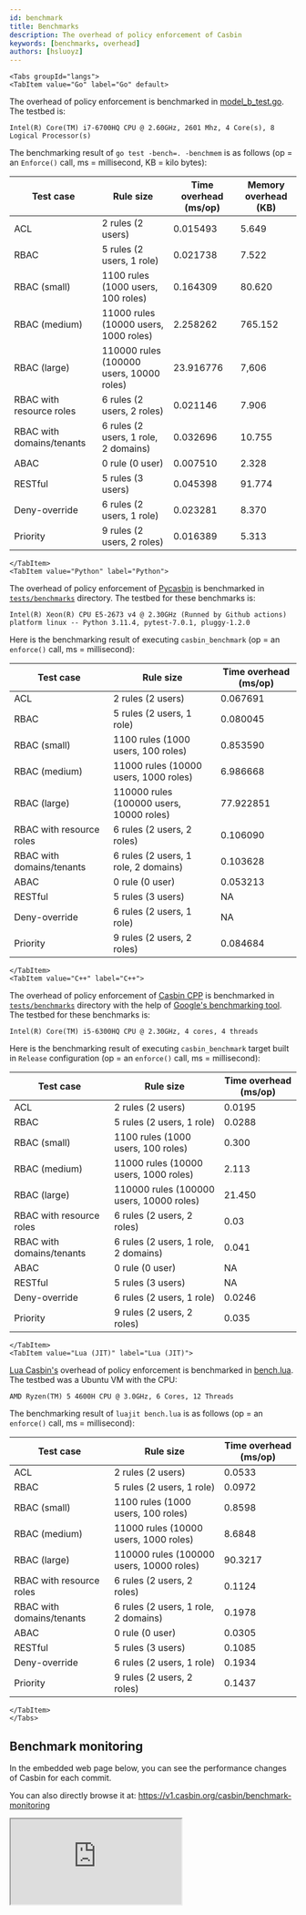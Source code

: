 ```yaml
---
id: benchmark
title: Benchmarks
description: The overhead of policy enforcement of Casbin
keywords: [benchmarks, overhead]
authors: [hsluoyz]
---
```


```mdx-code-block
<Tabs groupId="langs">
<TabItem value="Go" label="Go" default>
```

The overhead of policy enforcement is benchmarked in [model_b_test.go](https://github.com/casbin/casbin/blob/master/model_b_test.go). The testbed is:

```text
Intel(R) Core(TM) i7-6700HQ CPU @ 2.60GHz, 2601 Mhz, 4 Core(s), 8 Logical Processor(s)
```

The benchmarking result of ``go test -bench=. -benchmem`` is as follows (op = an ``Enforce()`` call, ms = millisecond, KB = kilo bytes):

| Test case                 | Rule size                                | Time overhead (ms/op) | Memory overhead (KB) |
|---------------------------|------------------------------------------|-----------------------|----------------------|
| ACL                       | 2 rules (2 users)                        | 0.015493              | 5.649                |
| RBAC                      | 5 rules (2 users, 1 role)                | 0.021738              | 7.522                |
| RBAC (small)              | 1100 rules (1000 users, 100 roles)       | 0.164309              | 80.620               |
| RBAC (medium)             | 11000 rules (10000 users, 1000 roles)    | 2.258262              | 765.152              |
| RBAC (large)              | 110000 rules (100000 users, 10000 roles) | 23.916776             | 7,606                |
| RBAC with resource roles  | 6 rules (2 users, 2 roles)               | 0.021146              | 7.906                |
| RBAC with domains/tenants | 6 rules (2 users, 1 role, 2 domains)     | 0.032696              | 10.755               |
| ABAC                      | 0 rule (0 user)                          | 0.007510              | 2.328                |
| RESTful                   | 5 rules (3 users)                        | 0.045398              | 91.774               |
| Deny-override             | 6 rules (2 users, 1 role)                | 0.023281              | 8.370                |
| Priority                  | 9 rules (2 users, 2 roles)               | 0.016389              | 5.313                |

```mdx-code-block
</TabItem>
<TabItem value="Python" label="Python">
```

The overhead of policy enforcement of [Pycasbin](https://github.com/casbin/pycasbin) is benchmarked in
[`tests/benchmarks`](https://github.com/casbin/pycasbin/tree/master/tests/benchmarks) directory. The testbed for these benchmarks is:

```text
Intel(R) Xeon(R) CPU E5-2673 v4 @ 2.30GHz (Runned by Github actions)
platform linux -- Python 3.11.4, pytest-7.0.1, pluggy-1.2.0
```

Here is the benchmarking result of executing `casbin_benchmark` (op = an `enforce()` call, ms = millisecond):

| Test case                 | Rule size                                | Time overhead (ms/op) |
|---------------------------|------------------------------------------|-----------------------|
| ACL                       | 2 rules (2 users)                        | 0.067691              |
| RBAC                      | 5 rules (2 users, 1 role)                | 0.080045              |
| RBAC (small)              | 1100 rules (1000 users, 100 roles)       | 0.853590              |
| RBAC (medium)             | 11000 rules (10000 users, 1000 roles)    | 6.986668              |
| RBAC (large)              | 110000 rules (100000 users, 10000 roles) | 77.922851             |
| RBAC with resource roles  | 6 rules (2 users, 2 roles)               | 0.106090              |
| RBAC with domains/tenants | 6 rules (2 users, 1 role, 2 domains)     | 0.103628              |
| ABAC                      | 0 rule (0 user)                          | 0.053213              |
| RESTful                   | 5 rules (3 users)                        | NA                    |
| Deny-override             | 6 rules (2 users, 1 role)                | NA                    |
| Priority                  | 9 rules (2 users, 2 roles)               | 0.084684              |

```mdx-code-block
</TabItem>
<TabItem value="C++" label="C++">
```

The overhead of policy enforcement of [Casbin CPP](https://github.com/casbin/casbin-cpp) is benchmarked in
[`tests/benchmarks`](https://github.com/casbin/casbin-cpp/tree/master/tests/benchmarks) directory with the help of
[Google's benchmarking tool](https://github.com/google/benchmark). The testbed for these benchmarks is:

```text
Intel(R) Core(TM) i5-6300HQ CPU @ 2.30GHz, 4 cores, 4 threads
```

Here is the benchmarking result of executing `casbin_benchmark` target built in `Release` configuration (op = an `enforce()` call, ms = millisecond):

| Test case                 | Rule size                                | Time overhead (ms/op) |
|---------------------------|------------------------------------------|-----------------------|
| ACL                       | 2 rules (2 users)                        | 0.0195                |
| RBAC                      | 5 rules (2 users, 1 role)                | 0.0288                |
| RBAC (small)              | 1100 rules (1000 users, 100 roles)       | 0.300                 |
| RBAC (medium)             | 11000 rules (10000 users, 1000 roles)    | 2.113                 |
| RBAC (large)              | 110000 rules (100000 users, 10000 roles) | 21.450                |
| RBAC with resource roles  | 6 rules (2 users, 2 roles)               | 0.03                  |
| RBAC with domains/tenants | 6 rules (2 users, 1 role, 2 domains)     | 0.041                 |
| ABAC                      | 0 rule (0 user)                          | NA                    |
| RESTful                   | 5 rules (3 users)                        | NA                    |
| Deny-override             | 6 rules (2 users, 1 role)                | 0.0246                |
| Priority                  | 9 rules (2 users, 2 roles)               | 0.035                 |

```mdx-code-block
</TabItem>
<TabItem value="Lua (JIT)" label="Lua (JIT)">
```

[Lua Casbin's](https://github.com/casbin/lua-casbin) overhead of policy enforcement is benchmarked in [bench.lua](https://github.com/casbin/lua-casbin/blob/master/bench.lua). The testbed was a Ubuntu VM with the CPU:

```text
AMD Ryzen(TM) 5 4600H CPU @ 3.0GHz, 6 Cores, 12 Threads
```

The benchmarking result of ``luajit bench.lua`` is as follows (op = an ``enforce()`` call, ms = millisecond):

| Test case                 | Rule size                                | Time overhead (ms/op) |
|---------------------------|------------------------------------------|-----------------------|
| ACL                       | 2 rules (2 users)                        | 0.0533                |
| RBAC                      | 5 rules (2 users, 1 role)                | 0.0972                |
| RBAC (small)              | 1100 rules (1000 users, 100 roles)       | 0.8598                |
| RBAC (medium)             | 11000 rules (10000 users, 1000 roles)    | 8.6848                |
| RBAC (large)              | 110000 rules (100000 users, 10000 roles) | 90.3217               |
| RBAC with resource roles  | 6 rules (2 users, 2 roles)               | 0.1124                |
| RBAC with domains/tenants | 6 rules (2 users, 1 role, 2 domains)     | 0.1978                |
| ABAC                      | 0 rule (0 user)                          | 0.0305                |
| RESTful                   | 5 rules (3 users)                        | 0.1085                |
| Deny-override             | 6 rules (2 users, 1 role)                | 0.1934                |
| Priority                  | 9 rules (2 users, 2 roles)               | 0.1437                |

```mdx-code-block
</TabItem>
</Tabs>
```

## Benchmark monitoring

In the embedded web page below, you can see the performance changes of Casbin for each commit.

You can also directly browse it at: <https://v1.casbin.org/casbin/benchmark-monitoring>

<div
  style={{margin:"(0 auto)", transform:"scale(0.85)", width:"1000px", boxShadow:"0 0 50px grey", borderRadius:"20px"}}>
  <iframe
    src="https://v1.casbin.org/casbin/benchmark-monitoring"
    style={{width: "1000px", height: "700px", borderRadius: "20px"}}>
  </iframe>
</div>
